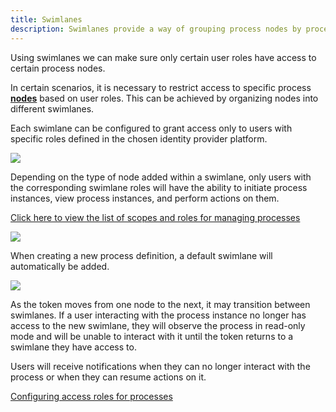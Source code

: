 ```yaml
---
title: Swimlanes
description: Swimlanes provide a way of grouping process nodes by process participants.
---
```


Using swimlanes we can make sure only certain user roles have access to certain process nodes.


In certain scenarios, it is necessary to restrict access to specific process [**nodes**](../../terms/flowx-node) based on user roles. This can be achieved by organizing nodes into different swimlanes. 

Each swimlane can be configured to grant access only to users with specific roles defined in the chosen identity provider platform.

![](https://s3.eu-west-1.amazonaws.com/docx.flowx.ai/platform-deep-dive/multiple_swimlanes.png)

Depending on the type of node added within a swimlane, only users with the corresponding swimlane roles will have the ability to initiate process instances, view process instances, and perform actions on them.

[Click here to view the list of scopes and roles for managing processes](../../platform-setup-guides/flowx-engine-setup-guide/configuring-access-rights-for-engine.md)

![](https://s3.eu-west-1.amazonaws.com/docx.flowx.ai/platform-deep-dive/swimlanes_permissions.gif)

When creating a new process definition, a default swimlane will automatically be added.

![](https://s3.eu-west-1.amazonaws.com/docx.flowx.ai/platform-deep-dive/swimlanes_default.gif)

As the token moves from one node to the next, it may transition between swimlanes. If a user interacting with the process instance no longer has access to the new swimlane, they will observe the process in read-only mode and will be unable to interact with it until the token returns to a swimlane they have access to.

Users will receive notifications when they can no longer interact with the process or when they can resume actions on it.

[Configuring access roles for processes](../../platform-setup-guides/flowx-engine-setup-guide/configuring-access-roles-for-processes.md)